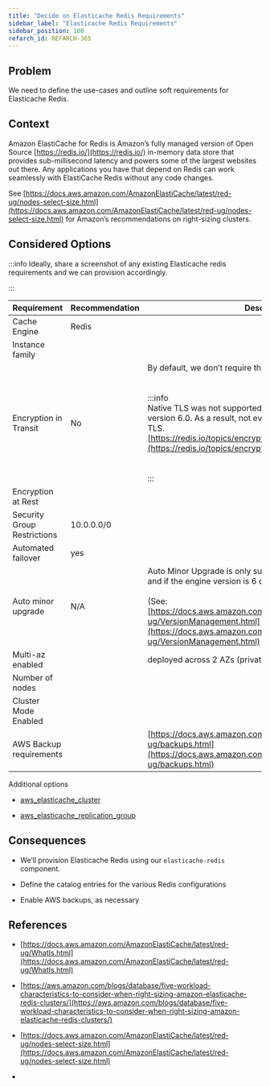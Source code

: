 ```yaml
---
title: "Decide on Elasticache Redis Requirements"
sidebar_label: "Elasticache Redis Requirements"
sidebar_position: 100
refarch_id: REFARCH-365
---
```


## Problem

We need to define the use-cases and outline soft requirements for Elasticache Redis.

## Context

Amazon ElastiCache for Redis is Amazon’s fully managed version of Open Source [https://redis.io/](https://redis.io/) in-memory data store that provides sub-millisecond latency and powers some of the largest websites out there. Any applications you have that depend on Redis can work seamlessly with ElastiCache Redis without any code changes.

See [https://docs.aws.amazon.com/AmazonElastiCache/latest/red-ug/nodes-select-size.html](https://docs.aws.amazon.com/AmazonElastiCache/latest/red-ug/nodes-select-size.html) for Amazon’s recommendations on right-sizing clusters.

## Considered Options

:::info
Ideally, share a screenshot of any existing Elasticache redis requirements and we can provision accordingly.

:::

| **Requirement**             | **Recommendation** | **Description**                                                                                                                                                                                                                                                                                    |
| --------------------------- | ------------------ | -------------------------------------------------------------------------------------------------------------------------------------------------------------------------------------------------------------------------------------------------------------------------------------------------- |
| Cache Engine                | Redis              |                                                                                                                                                                                                                                                                                                    |
| Instance family             |                    |                                                                                                                                                                                                                                                                                                    |
| Encryption in Transit       | No                 | By default, we don’t require this as <br/><br/><br/>:::info<br/>Native TLS was not supported prior to open source Redis version 6.0. As a result, not every Redis client library supports TLS.<br/>[https://redis.io/topics/encryption](https://redis.io/topics/encryption) <br/><br/><br/>:::     |
| Encryption at Rest          |                    |                                                                                                                                                                                                                                                                                                    |
| Security Group Restrictions | 10.0.0.0/0         |                                                                                                                                                                                                                                                                                                    |
| Automated failover          | yes                |                                                                                                                                                                                                                                                                                                    |
| Auto minor upgrade          | N/A                | Auto Minor Upgrade is only supported for engine type `"redis"` and if the engine version is 6 or higher.<br/><br/>(See: [https://docs.aws.amazon.com/AmazonElastiCache/latest/red-ug/VersionManagement.html](https://docs.aws.amazon.com/AmazonElastiCache/latest/red-ug/VersionManagement.html) ) |
| Multi-az enabled            |                    | deployed across 2 AZs (private subnets)                                                                                                                                                                                                                                                            |
| Number of nodes             |                    |                                                                                                                                                                                                                                                                                                    |
| Cluster Mode Enabled        |                    |                                                                                                                                                                                                                                                                                                    |
| AWS Backup requirements     |                    | [https://docs.aws.amazon.com/AmazonElastiCache/latest/red-ug/backups.html](https://docs.aws.amazon.com/AmazonElastiCache/latest/red-ug/backups.html)                                                                                                                                               |
Additional options

- [aws_elasticache_cluster](https://registry.terraform.io/providers/hashicorp/aws/latest/docs/resources/elasticache_cluster)

- [aws_elasticache_replication_group](https://registry.terraform.io/providers/hashicorp/aws/latest/docs/resources/elasticache_replication_group)

## Consequences
- We’ll provision Elasticache Redis using our `elasticache-redis` component.

- Define the catalog entries for the various Redis configurations

- Enable AWS backups, as necessary

## References
- [https://docs.aws.amazon.com/AmazonElastiCache/latest/red-ug/WhatIs.html](https://docs.aws.amazon.com/AmazonElastiCache/latest/red-ug/WhatIs.html)

- [https://aws.amazon.com/blogs/database/five-workload-characteristics-to-consider-when-right-sizing-amazon-elasticache-redis-clusters/](https://aws.amazon.com/blogs/database/five-workload-characteristics-to-consider-when-right-sizing-amazon-elasticache-redis-clusters/)

- [https://docs.aws.amazon.com/AmazonElastiCache/latest/red-ug/nodes-select-size.html](https://docs.aws.amazon.com/AmazonElastiCache/latest/red-ug/nodes-select-size.html)

-


